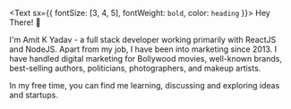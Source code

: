 <Text sx={{ fontSize: [3, 4, 5], fontWeight: `bold`, color: `heading` }}>
  Hey There! 👋
</Text>

I'm Amit K Yadav - a full stack developer working primarily with ReactJS and NodeJS. Apart from my job, I have been into marketing since 2013. 
I have handled digital marketing for Bollywood movies, well-known brands, best-selling authors, politicians, photographers, and makeup artists.

In my free time, you can find me learning, discussing and exploring ideas and startups.